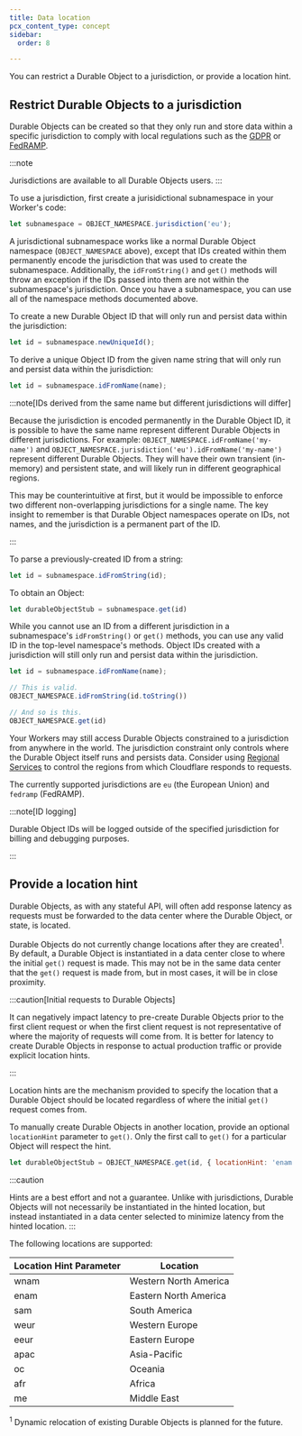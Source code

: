 ```yaml
---
title: Data location
pcx_content_type: concept
sidebar:
  order: 8

---
```


You can restrict a Durable Object to a jurisdiction, or provide a location hint.

## Restrict Durable Objects to a jurisdiction

Durable Objects can be created so that they only run and store data within a specific jurisdiction to comply with local regulations such as the [GDPR](https://gdpr-info.eu/) or [FedRAMP](https://blog.cloudflare.com/cloudflare-achieves-fedramp-authorization/).

:::note

Jurisdictions are available to all Durable Objects users. 
:::

To use a jurisdiction, first create a jurisidictional subnamespace in your Worker's code:

```js
let subnamespace = OBJECT_NAMESPACE.jurisdiction('eu');
```

A jurisdictional subnamespace works like a normal Durable Object namespace (`OBJECT_NAMESPACE` above), except that IDs created within them permanently encode the jurisdiction that was used to create the subnamespace. Additionally, the `idFromString()` and `get()` methods will throw an exception if the IDs passed into them are not within the subnamespace's jurisdiction. Once you have a subnamespace, you can use all of the namespace methods documented above.

To create a new Durable Object ID that will only run and persist data within the jurisdiction:

```js
let id = subnamespace.newUniqueId();
```

To derive a unique Object ID from the given name string that will only run and persist data within the jurisdiction:

```js
let id = subnamespace.idFromName(name);
```

:::note[IDs derived from the same name but different jurisdictions will differ]


Because the jurisdiction is encoded permanently in the Durable Object ID, it is possible to have the same name represent different Durable Objects in different jurisdictions. For example: `OBJECT_NAMESPACE.idFromName('my-name')` and `OBJECT_NAMESPACE.jurisdiction('eu').idFromName('my-name')` represent different Durable Objects. They will have their own transient (in-memory) and persistent state, and will likely run in different geographical regions.

This may be counterintuitive at first, but it would be impossible to enforce two different non-overlapping jurisdictions for a single name. The key insight to remember is that Durable Object namespaces operate on IDs, not names, and the jurisdiction is a permanent part of the ID.


:::

To parse a previously-created ID from a string:

```js
let id = subnamespace.idFromString(id);
```

To obtain an Object:

```js
let durableObjectStub = subnamespace.get(id)
```

While you cannot use an ID from a different jurisdiction in a subnamespace's `idFromString()` or `get()` methods, you can use any valid ID in the top-level namespace's methods. Object IDs created with a jurisdiction will still only run and persist data within the jurisdiction.

```js
let id = subnamespace.idFromName(name);

// This is valid.
OBJECT_NAMESPACE.idFromString(id.toString())

// And so is this.
OBJECT_NAMESPACE.get(id)
```

Your Workers may still access Durable Objects constrained to a jurisdiction from anywhere in the world. The jurisdiction constraint only controls where the Durable Object itself runs and persists data. Consider using [Regional Services](/data-localization/regional-services/) to control the regions from which Cloudflare responds to requests.

The currently supported jurisdictions are `eu` (the European Union) and `fedramp` (FedRAMP).

:::note[ID logging]


Durable Object IDs will be logged outside of the specified jurisdiction for billing and debugging purposes.


:::

## Provide a location hint

Durable Objects, as with any stateful API, will often add response latency as requests must be forwarded to the data center where the Durable Object, or state, is located.

Durable Objects do not currently change locations after they are created<sup>1</sup>. By default, a Durable Object is instantiated in a data center close to where the initial `get()` request is made. This may not be in the same data center that the `get()` request is made from, but in most cases, it will be in close proximity.

:::caution[Initial requests to Durable Objects]


It can negatively impact latency to pre-create Durable Objects prior to the first client request or when the first client request is not representative of where the majority of requests will come from. It is better for latency to create Durable Objects in response to actual production traffic or provide explicit location hints.


:::

Location hints are the mechanism provided to specify the location that a Durable Object should be located regardless of where the initial `get()` request comes from.

To manually create Durable Objects in another location, provide an optional `locationHint` parameter to `get()`. Only the first call to `get()` for a particular Object will respect the hint.

```js
let durableObjectStub = OBJECT_NAMESPACE.get(id, { locationHint: 'enam' });
```

:::caution

Hints are a best effort and not a guarantee. Unlike with jurisdictions, Durable Objects will not necessarily be instantiated in the hinted location, but instead instantiated in a data center selected to minimize latency from the hinted location. 
:::

The following locations are supported:

| Location Hint Parameter | Location              |
| ----------------------- | --------------------- |
| wnam                    | Western North America |
| enam                    | Eastern North America |
| sam                     | South America         |
| weur                    | Western Europe        |
| eeur                    | Eastern Europe        |
| apac                    | Asia-Pacific          |
| oc                      | Oceania               |
| afr                     | Africa                |
| me                      | Middle East           |

<sup>1</sup> Dynamic relocation of existing Durable Objects is planned for the future.

